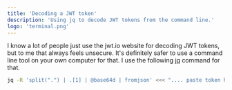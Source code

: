 ```yaml
---
title: 'Decoding a JWT token'
description: 'Using jq to decode JWT tokens from the command line.'
logo: 'terminal.png'
---
```


I know a lot of people just use the jwt.io website for decoding JWT tokens, but to me that always feels unsecure.
It's definitely safer to use a command line tool on your own computer for that. I use the following [jq](https://stedolan.github.io/jq/) command for that.

```bash
jq -R 'split(".") | .[1] | @base64d | fromjson' <<< ".... paste token here...."
```
